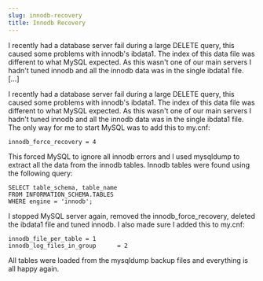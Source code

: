 ```yaml
---
slug: innodb-recovery
title: Innodb Recovery
---
```

<p>I recently had a database server fail during a large DELETE query, this caused some problems with innodb's ibdata1. The index of this data file was different to what MySQL expected. As this wasn't one of our main servers I hadn't tuned innodb and all the innodb data was in the single ibdata1 file. [&hellip;]</p>


<!--truncate-->
I recently had a database server fail during a large DELETE query, this caused some problems with innodb's ibdata1. The index of this data file was different to what MySQL expected. As this wasn't one of our main servers I hadn't tuned innodb and all the innodb data was in the single ibdata1 file. The only way for me to start MySQL was to add this to my.cnf:  

```
innodb_force_recovery = 4  
```

This forced MySQL to ignore all innodb errors and I used mysqldump to extract all the data from the innodb tables. Innodb tables were found using the following query:  

```
SELECT table_schema, table_name
FROM INFORMATION_SCHEMA.TABLES
WHERE engine = 'innodb';  
```

I stopped MySQL server again, removed the innodb_force_recovery, deleted the ibdata1 file and tuned innodb. I also made sure I added this to my.cnf:  

```
innodb_file_per_table = 1
innodb_log_files_in_group      = 2  
```

All tables were loaded from the mysqldump backup files and everything is all happy again.  

